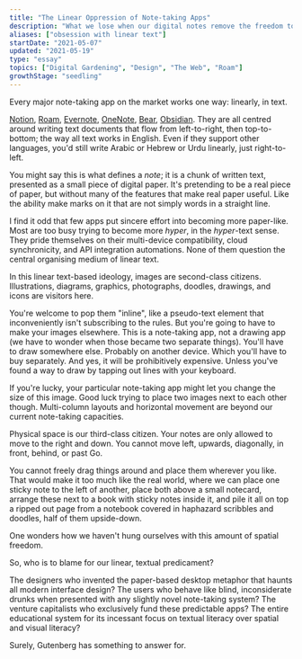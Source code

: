 ```yaml
---
title: "The Linear Oppression of Note-taking Apps"
description: "What we lose when our digital notes remove the freedom to move"
aliases: ["obsession with linear text"]
startDate: "2021-05-07"
updated: "2021-05-19"
type: "essay"
topics: ["Digital Gardening", "Design", "The Web", "Roam"]
growthStage: "seedling"
---
```


<IntroParagraph>

Every major note-taking app on the market works one way: linearly, in text.

</IntroParagraph>

[Notion](https://www.notion.so/), [Roam](https://roamresearch.com/), [Evernote](https://evernote.com/), [OneNote](https://www.onenote.com/), [Bear](https://bear.app/), [Obsidian](https://obsidian.md/). They are all centred around writing text documents that flow from left-to-right, then top-to-bottom; the way all text works in English. Even if they support other languages, you'd still write Arabic or Hebrew or Urdu linearly, just right-to-left.

You might say this is what defines a _note_; it is a chunk of written text, presented as a small piece of digital paper. It's pretending to be a real piece of paper, but without many of the features that make real paper useful. Like the ability make marks on it that are not simply words in a straight line.

<ImageFrame
    src="https://res.cloudinary.com/dxj9qr5gj/image/upload/v1621509754/maggieappleton.com/notes/linear-notes/linear-scrawl_shrink_juilyb.png"
    showalt
    alt="How it might look if we could draw into our notes without being confined to linear text"
    width="900px"
/>

I find it odd that few apps put sincere effort into becoming more paper-like. Most are too busy trying to become more _hyper_, in the _hyper_-text sense. They pride themselves on their multi-device compatibility, cloud synchronicity, and API integration automations. None of them question the central organising medium of linear text.

In this linear text-based ideology, images are second-class citizens. Illustrations, diagrams, graphics, photographs, doodles, drawings, and icons are visitors here.

You're welcome to pop them "inline", like a pseudo-text element that inconveniently isn't subscribing to the rules. But you're going to have to make your images elsewhere. This is a note-taking app, not a drawing app (we have to wonder when those became two separate things). You'll have to draw somewhere else. Probably on another device. Which you'll have to buy separately. And yes, it will be prohibitively expensive. Unless you've found a way to draw by tapping out lines with your keyboard.

If you're lucky, your particular note-taking app might let you change the size of this image. Good luck trying to place two images next to each other though. Multi-column layouts and horizontal movement are beyond our current note-taking capacities.

Physical space is our third-class citizen. Your notes are only allowed to move to the right and down. You cannot move left, upwards, diagonally, in front, behind, or past Go.

<HackyFormatting />

You cannot freely drag things around and place them wherever you like. That would make it too much like the real world, where we can place one sticky note to the left of another, place both above a small notecard, arrange these next to a book with sticky notes inside it, and pile it all on top a ripped out page from a notebook covered in haphazard scribbles and doodles, half of them upside-down.

One wonders how we haven't hung ourselves with this amount of spatial freedom.

So, who is to blame for our linear, textual predicament?

The designers who invented the paper-based desktop metaphor that haunts all modern interface design? The users who behave like blind, inconsiderate drunks when presented with any slightly novel note-taking system? The venture capitalists who exclusively fund these predictable apps? The entire educational system for its incessant focus on textual literacy over spatial and visual literacy?

Surely, Gutenberg has something to answer for.
